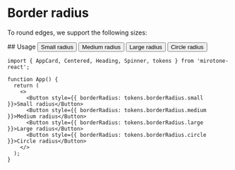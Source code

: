 
<Meta title='Tokens/Border radius' />

# Border radius

To round edges, we support the following sizes:

<BorderRadius />
## Usage

<DocBlockContainer>
  <Flex gap={tokens.space.xsmall}>
    <Button style={{ borderRadius: tokens.borderRadius.small }}>Small radius</Button>
    <Button style={{ borderRadius: tokens.borderRadius.medium }}>Medium radius</Button>
    <Button style={{ borderRadius: tokens.borderRadius.large }}>Large radius</Button>
    <Button style={{ borderRadius: tokens.borderRadius.circle }}>Circle radius</Button>
  </Flex>
</DocBlockContainer>

```tsx
import { AppCard, Centered, Heading, Spinner, tokens } from 'mirotone-react';

function App() {
  return (
    <>
      <Button style={{ borderRadius: tokens.borderRadius.small }}>Small radius</Button>
      <Button style={{ borderRadius: tokens.borderRadius.medium }}>Medium radius</Button>
      <Button style={{ borderRadius: tokens.borderRadius.large }}>Large radius</Button>
      <Button style={{ borderRadius: tokens.borderRadius.circle }}>Circle radius</Button>
    </>
  );
}
```
